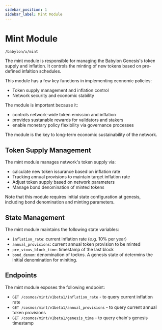 ```yaml
---
sidebar_position: 1
sidebar_label: Mint Module
---
```


# Mint Module

`/babylon/x/mint`

The mint module is responsible for managing the Babylon Genesis's token supply and inflation.
It controls the minting of new tokens based on pre-defined infaltion schedules. 

This module has a few key functions in implementing economic policies: 

- Token supply management and inflation control
- Network security and economic stability

The module is important because it:

- controls network-wide token emission and inflation
- provides sustanable rewards for validators and stakers
- enable monetary policy flexibility via governance processes

The module is the key to long-term economic sustainability of the network.

## Token Supply Management

The mint module manages network's token supply via: 
- calculate new token issurance based on inflation rate
- Tracking annual provisions to maintain target inflation rate
- Adjust token supply based on network parameters
- Manage bond denomination of minted tokens

Note that this module requires initial state configuration at genesis, including bond 
denomination and minting parameters.

## State Management

The mint module maintains the following state variables: 

- `inflation_rate`: current inflation rate (e.g. 10% per year)
- `annual_provisions`: current annual token provision to be minted
- `pre_vious_block_time`: timestamp of the last block
- `bond_denom`: denomination of toekns. A genesis state of determins the initial 
denomination for miniting.

## Endpoints

The mint module exposes the following endpoint: 

- `GET /cosmos/mint/v1beta1/inflation_rate` - to query current inflation rate
- `GET /cosmos/mint/v1beta1/annual_provisions` - to query current annual token provisions
- `GET /cosmos/mint/v1beta1/genesis_time` - to query chain's genesis timestamp
